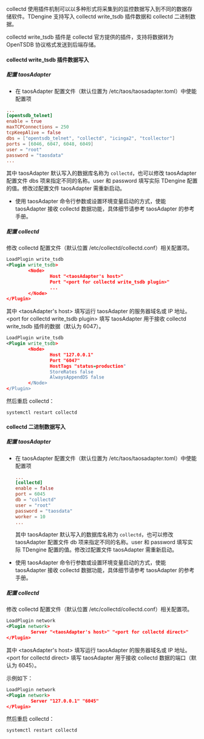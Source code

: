 collectd 使用插件机制可以以多种形式将采集到的监控数据写入到不同的数据存储软件。TDengine 支持写入 collectd write_tsdb 插件数据和 collectd 二进制数据。

collectd write_tsdb 插件是 collectd 官方提供的插件，支持将数据转为 OpenTSDB 协议格式发送到后端存储。

#### collectd write_tsdb 插件数据写入

##### 配置 taosAdapter

- 在 taosAdapter 配置文件（默认位置为 /etc/taos/taosadapter.toml）中使能配置项

```toml
...
[opentsdb_telnet]
enable = true
maxTCPConnections = 250
tcpKeepAlive = false
dbs = ["opentsdb_telnet", "collectd", "icinga2", "tcollector"]
ports = [6046, 6047, 6048, 6049]
user = "root"
password = "taosdata"
...
```

其中 taosAdapter 默认写入的数据库名称为 `collectd`，也可以修改 taosAdapter 配置文件 dbs 项来指定不同的名称。user 和 password 填写实际 TDengine 配置的值。修改过配置文件 taosAdapter 需重新启动。

- 使用 taosAdapter 命令行参数或设置环境变量启动的方式，使能 taosAdapter 接收 collectd 数据功能，具体细节请参考 taosAdapter 的参考手册。
##### 配置 collectd

修改 collectd 配置文件（默认位置 /etc/collectd/collectd.conf）相关配置项。

```xml
LoadPlugin write_tsdb
<Plugin write_tsdb>
        <Node>
                Host "<taosAdapter's host>"
                Port "<port for collectd write_tsdb plugin>"
                ...
        </Node>
</Plugin>
```

其中 \<taosAdapter's host> 填写运行 taosAdapter 的服务器域名或 IP 地址。\<port for collectd write_tsdb plugin> 填写 taosAdapter 用于接收 collectd write_tsdb 插件的数据（默认为 6047）。

```xml
LoadPlugin write_tsdb
<Plugin write_tsdb>
        <Node>
                Host "127.0.0.1"
                Port "6047"
                HostTags "status=production"
                StoreRates false
                AlwaysAppendDS false
        </Node>
</Plugin>
```

然后重启 collectd：

```shell
systemctl restart collectd
```

#### collectd 二进制数据写入

##### 配置 taosAdapter

- 在 taosAdapter 配置文件（默认位置为 /etc/taos/taosadapter.toml）中使能配置项

    ```toml
    ...
    [collectd]
    enable = false
    port = 6045
    db = "collectd"
    user = "root"
    password = "taosdata"
    worker = 10
    ...
    ```

    其中 taosAdapter 默认写入的数据库名称为 `collectd`，也可以修改 taosAdapter 配置文件 db 项来指定不同的名称。user 和 password 填写实际 TDengine 配置的值。修改过配置文件 taosAdapter 需重新启动。

- 使用 taosAdapter 命令行参数或设置环境变量启动的方式，使能 taosAdapter 接收 collectd 数据功能，具体细节请参考 taosAdapter 的参考手册。

##### 配置 collectd

修改 collectd 配置文件（默认位置 /etc/collectd/collectd.conf）相关配置项。

```xml
LoadPlugin network
<Plugin network>
         Server "<taosAdapter's host>" "<port for collectd direct>"
</Plugin>
```

其中 \<taosAdapter's host> 填写运行 taosAdapter 的服务器域名或 IP 地址。\<port for collectd direct> 填写 taosAdapter 用于接收 collectd 数据的端口（默认为 6045）。

示例如下：

```xml
LoadPlugin network
<Plugin network>
         Server "127.0.0.1" "6045"
</Plugin>
```

然后重启 collectd：

```shell
systemctl restart collectd
```

